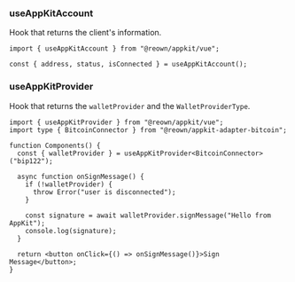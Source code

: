 ### useAppKitAccount

Hook that returns the client's information.

```tsx
import { useAppKitAccount } from "@reown/appkit/vue";

const { address, status, isConnected } = useAppKitAccount();
```

### useAppKitProvider

Hook that returns the `walletProvider` and the `WalletProviderType`.

```tsx
import { useAppKitProvider } from "@reown/appkit/vue";
import type { BitcoinConnector } from "@reown/appkit-adapter-bitcoin";

function Components() {
  const { walletProvider } = useAppKitProvider<BitcoinConnector>("bip122");

  async function onSignMessage() {
    if (!walletProvider) {
      throw Error("user is disconnected");
    }

    const signature = await walletProvider.signMessage("Hello from AppKit");
    console.log(signature);
  }

  return <button onClick={() => onSignMessage()}>Sign Message</button>;
}
```

<Card
  title="Learn More About Bitcoin"
  href="https://developer.bitcoin.org/"
/>
